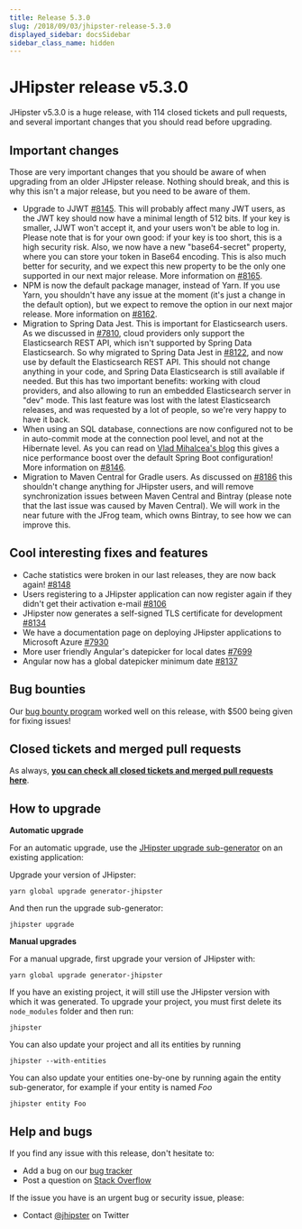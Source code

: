 ```yaml
---
title: Release 5.3.0
slug: /2018/09/03/jhipster-release-5.3.0
displayed_sidebar: docsSidebar
sidebar_class_name: hidden
---
```


JHipster release v5.3.0
==================

JHipster v5.3.0 is a huge release, with 114 closed tickets and pull requests, and several important changes that you should read before upgrading.

Important changes
-----------------

Those are very important changes that you should be aware of when upgrading from an older JHipster release. Nothing should break, and this is why this isn't a major release, but you need to be aware of them.

- Upgrade to JJWT [#8145](https://github.com/jhipster/generator-jhipster/pull/8145). This will probably affect many JWT users, as the JWT key should now have a minimal length of 512 bits. If your key is smaller, JJWT won't accept it, and your users won't be able to log in. Please note that is for your own good: if your key is too short, this is a high security risk. Also, we now have a new "base64-secret" property, where you can store your token in Base64 encoding. This is also much better for security, and we expect this new property to be the only one supported in our next major release. More information on [#8165](https://github.com/jhipster/generator-jhipster/issues/8165).
- NPM is now the default package manager, instead of Yarn. If you use Yarn, you shouldn't have any issue at the moment (it's just a change in the default option), but we expect to remove the option in our next major release. More information on [#8162](https://github.com/jhipster/generator-jhipster/issues/8162).
- Migration to Spring Data Jest. This is important for Elasticsearch users. As we discussed in [#7810](https://github.com/jhipster/generator-jhipster/issues/7810), cloud providers only support the Elasticsearch REST API, which isn't supported by Spring Data Elasticsearch. So why migrated to Spring Data Jest in [#8122](https://github.com/jhipster/generator-jhipster/pull/8122), and now use by default the Elasticsearch REST API. This should not change anything in your code, and Spring Data Elasticsearch is still available if needed. But this has two important benefits: working with cloud providers, and also allowing to run an embedded Elasticsearch server in "dev" mode. This last feature was lost with the latest Elasticsearch releases, and was requested by a lot of people, so we're very happy to have it back.
- When using an SQL database, connections are now configured not to be in auto-commit mode at the connection pool level, and not at the Hibernate level. As you can read on [Vlad Mihalcea's blog](https://vladmihalcea.com/why-you-should-always-use-hibernate-connection-provider_disables_autocommit-for-resource-local-jpa-transactions/) this gives a nice performance boost over the default Spring Boot configuration! More information on [#8146](https://github.com/jhipster/generator-jhipster/issues/8146).
- Migration to Maven Central for Gradle users. As discussed on [#8186](https://github.com/jhipster/generator-jhipster/issues/8186) this shouldn't change anything for JHipster users, and will remove synchronization issues between Maven Central and Bintray (please note that the last issue was caused by Maven Central). We will work in the near future with the JFrog team, which owns Bintray, to see how we can improve this.


Cool interesting fixes and features
-----------------------------------

- Cache statistics were broken in our last releases, they are now back again! [#8148](https://github.com/jhipster/generator-jhipster/issues/8148)
- Users registering to a JHipster application can now register again if they didn't get their activation e-mail [#8106](https://github.com/jhipster/generator-jhipster/issues/8106)
- JHipster now generates a self-signed TLS certificate for development [#8134](https://github.com/jhipster/generator-jhipster/issues/8134)
- We have a documentation page on deploying JHipster applications to Microsoft Azure [#7930](https://github.com/jhipster/generator-jhipster/issues/7930)
- More user friendly Angular's datepicker for local dates [#7699](https://github.com/jhipster/generator-jhipster/issues/7699)
- Angular now has a global datepicker minimum date [#8137](https://github.com/jhipster/generator-jhipster/pull/8137)

Bug bounties
-------------

Our [bug bounty program](https://www.jhipster.tech/bug-bounties/) worked well on this release, with $500 being given for fixing issues!


Closed tickets and merged pull requests
------------
As always, __[you can check all closed tickets and merged pull requests here](https://github.com/jhipster/generator-jhipster/issues?q=milestone%3A5.3.0+is%3Aclosed)__.

How to upgrade
------------

**Automatic upgrade**

For an automatic upgrade, use the [JHipster upgrade sub-generator](/upgrading-an-application/) on an existing application:

Upgrade your version of JHipster:

```
yarn global upgrade generator-jhipster
```

And then run the upgrade sub-generator:

```
jhipster upgrade
```

**Manual upgrades**

For a manual upgrade, first upgrade your version of JHipster with:

```
yarn global upgrade generator-jhipster
```

If you have an existing project, it will still use the JHipster version with which it was generated.
To upgrade your project, you must first delete its `node_modules` folder and then run:

```
jhipster
```

You can also update your project and all its entities by running

```
jhipster --with-entities
```

You can also update your entities one-by-one by running again the entity sub-generator, for example if your entity is named _Foo_

```
jhipster entity Foo
```

Help and bugs
--------------

If you find any issue with this release, don't hesitate to:

- Add a bug on our [bug tracker](https://github.com/jhipster/generator-jhipster/issues?state=open)
- Post a question on [Stack Overflow](http://stackoverflow.com/tags/jhipster/info)

If the issue you have is an urgent bug or security issue, please:

- Contact [@jhipster](https://twitter.com/jhipster) on Twitter
